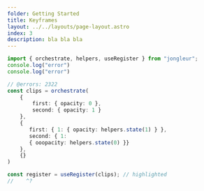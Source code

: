```yaml
---
folder: Getting Started
title: Keyframes
layout: ../../layouts/page-layout.astro
index: 3
description: bla bla bla
---
```


```ts twoslash 
import { orchestrate, helpers, useRegister } from "jongleur";
console.log("error")
console.log("error")

// @errors: 2322
const clips = orchestrate(
    {
        first: { opacity: 0 },
        second: { opacity: 1 }
    }, 
    {
       first: { 1: { opacity: helpers.state(1) } },
       second: { 1: 
       { ooopacity: helpers.state(0) }}
    },
    {}
)

const register = useRegister(clips); // highlighted
//    ^?
```
